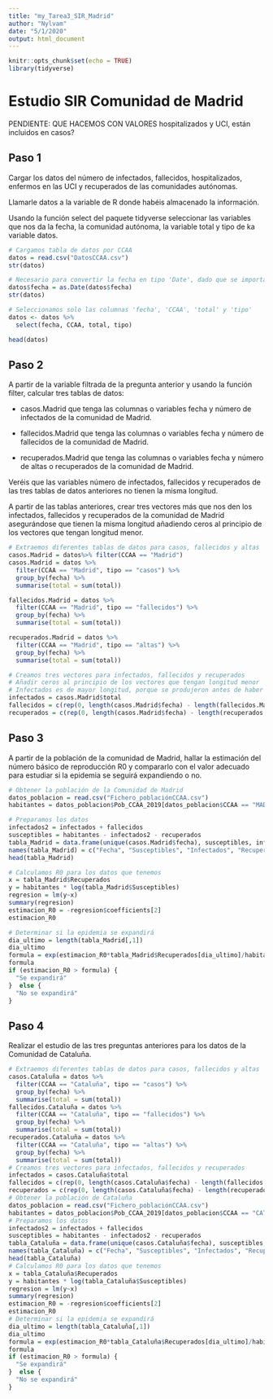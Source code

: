 ```yaml
---
title: "my_Tarea3_SIR_Madrid"
author: "Nylvam"
date: "5/1/2020"
output: html_document
---
```


```r
knitr::opts_chunk$set(echo = TRUE)
library(tidyverse)
```

# Estudio SIR Comunidad de Madrid

PENDIENTE: QUE HACEMOS CON VALORES hospitalizados y UCI, están incluidos en casos?

## Paso 1
Cargar los datos del número de infectados, fallecidos, hospitalizados, enfermos en las UCI y recuperados de las comunidades autónomas.

Llamarle datos a la variable de R donde habéis almacenado la información.

Usando la función select del paquete tidyverse seleccionar las variables que nos da la fecha, la comunidad autónoma, la variable total y tipo de ka variable datos.
```r
# Cargamos tabla de datos por CCAA
datos = read.csv("DatosCCAA.csv")
str(datos)

# Necesario para convertir la fecha en tipo 'Date', dado que se importa como 'chr'
datos$fecha = as.Date(datos$fecha)
str(datos)

# Seleccionamos solo las columnas 'fecha', 'CCAA', 'total' y 'tipo'
datos <- datos %>%
  select(fecha, CCAA, total, tipo)

head(datos)
```

## Paso 2
A partir de la variable filtrada de la pregunta anterior y usando la función filter, calcular tres tablas de datos:

- casos.Madrid que tenga las columnas o variables fecha y número de infectados de la comunidad de Madrid.

- fallecidos.Madrid que tenga las columnas o variables fecha y número de fallecidos de la comunidad de Madrid.

- recuperados.Madrid que tenga las columnas o variables fecha y número de altas o recuperados de la comunidad de Madrid.

Veréis que las variables número de infectados, fallecidos y recuperados de las tres tablas de datos anteriores no tienen la misma longitud.

A partir de las tablas anteriores,  crear tres vectores más que nos den los infectados, fallecidos y recuperados de la comunidad de Madrid asegurándose que tienen la misma longitud añadiendo ceros al principio de los vectores que tengan longitud menor.
```r
# Extraemos diferentes tablas de datos para casos, fallecidos y altas
casos.Madrid = datos%>% filter(CCAA == "Madrid")
casos.Madrid = datos %>% 
  filter(CCAA == "Madrid", tipo == "casos") %>%
  group_by(fecha) %>%
  summarise(total = sum(total))

fallecidos.Madrid = datos %>% 
  filter(CCAA == "Madrid", tipo == "fallecidos") %>%
  group_by(fecha) %>%
  summarise(total = sum(total))

recuperados.Madrid = datos %>% 
  filter(CCAA == "Madrid", tipo == "altas") %>%
  group_by(fecha) %>%
  summarise(total = sum(total))

# Creamos tres vectores para infectados, fallecidos y recuperados
# Añadir ceros al principio de los vectores que tengan longitud menor
# Infectados es de mayor longitud, porque se produjeron antes de haber fallecidos o recuperados 
infectados = casos.Madrid$total
fallecidos = c(rep(0, length(casos.Madrid$fecha) - length(fallecidos.Madrid$total)), fallecidos.Madrid$total)
recuperados = c(rep(0, length(casos.Madrid$fecha) - length(recuperados.Madrid$total)), recuperados.Madrid$total)
```

## Paso 3
A partir de la población de la comunidad de Madrid, hallar la estimación del número básico de reproducción R0 y compararlo con el valor adecuado para estudiar si la epidemia se seguirá expandiendo o no.
```r
# Obtener la población de la Comunidad de Madrid
datos_poblacion = read.csv("Fichero_poblaciónCCAA.csv")
habitantes = datos_poblacion$Pob_CCAA_2019[datos_poblacion$CCAA == "MADRID"]

# Preparamos los datos
infectados2 = infectados + fallecidos
susceptibles = habitantes - infectados2 - recuperados
tabla_Madrid = data.frame(unique(casos.Madrid$fecha), susceptibles, infectados, recuperados)  
names(tabla_Madrid) = c("Fecha", "Susceptibles", "Infectados", "Recuperados")
head(tabla_Madrid)  

# Calculamos R0 para los datos que tenemos
x = tabla_Madrid$Recuperados
y = habitantes * log(tabla_Madrid$Susceptibles)
regresion = lm(y~x)
summary(regresion)
estimacion_R0 = -regresion$coefficients[2]
estimacion_R0

# Determinar si la epidemia se expandirá
dia_ultimo = length(tabla_Madrid[,1])
dia_ultimo
formula = exp(estimacion_R0*tabla_Madrid$Recuperados[dia_ultimo]/habitantes)
formula
if (estimacion_R0 > formula) {
  "Se expandirá"
}  else {
  "No se expandirá"
}
```

## Paso 4
Realizar el estudio de las tres preguntas anteriores para los datos de la Comunidad de Cataluña.
```r
# Extraemos diferentes tablas de datos para casos, fallecidos y altas
casos.Cataluña = datos %>% 
  filter(CCAA == "Cataluña", tipo == "casos") %>%
  group_by(fecha) %>%
  summarise(total = sum(total))
fallecidos.Cataluña = datos %>% 
  filter(CCAA == "Cataluña", tipo == "fallecidos") %>%
  group_by(fecha) %>%
  summarise(total = sum(total))
recuperados.Cataluña = datos %>% 
  filter(CCAA == "Cataluña", tipo == "altas") %>%
  group_by(fecha) %>%
  summarise(total = sum(total))
# Creamos tres vectores para infectados, fallecidos y recuperados
infectados = casos.Cataluña$total
fallecidos = c(rep(0, length(casos.Cataluña$fecha) - length(fallecidos.Cataluña$total)), fallecidos.Cataluña$total)
recuperados = c(rep(0, length(casos.Cataluña$fecha) - length(recuperados.Cataluña$total)), recuperados.Cataluña$total)
# Obtener la población de Cataluña
datos_poblacion = read.csv("Fichero_poblaciónCCAA.csv")
habitantes = datos_poblacion$Pob_CCAA_2019[datos_poblacion$CCAA == "CATALUÑA"]
# Preparamos los datos
infectados2 = infectados + fallecidos
susceptibles = habitantes - infectados2 - recuperados
tabla_Cataluña = data.frame(unique(casos.Cataluña$fecha), susceptibles, infectados, recuperados)  
names(tabla_Cataluña) = c("Fecha", "Susceptibles", "Infectados", "Recuperados")
head(tabla_Cataluña)  
# Calculamos R0 para los datos que tenemos
x = tabla_Cataluña$Recuperados
y = habitantes * log(tabla_Cataluña$Susceptibles)
regresion = lm(y~x)
summary(regresion)
estimacion_R0 = -regresion$coefficients[2]
estimacion_R0
# Determinar si la epidemia se expandirá
dia_ultimo = length(tabla_Cataluña[,1])
dia_ultimo
formula = exp(estimacion_R0*tabla_Cataluña$Recuperados[dia_ultimo]/habitantes)
formula
if (estimacion_R0 > formula) {
  "Se expandirá"
}  else {
  "No se expandirá"
}
```

